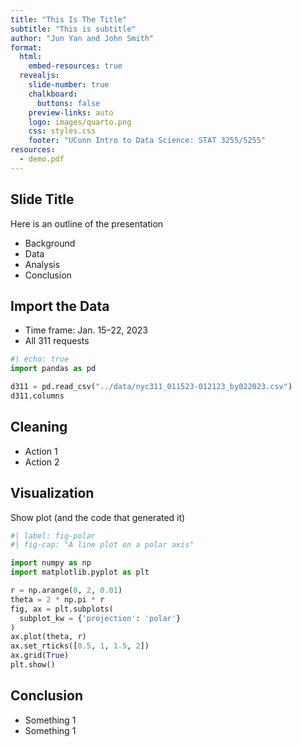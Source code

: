 ```yaml
---
title: "This Is The Title"
subtitle: "This is subtitle"
author: "Jun Yan and John Smith"
format:
  html:
    embed-resources: true
  revealjs: 
    slide-number: true
    chalkboard: 
      buttons: false
    preview-links: auto
    logo: images/quarto.png
    css: styles.css
    footer: "UConn Intro to Data Science: STAT 3255/5255"
resources:
  - demo.pdf
---
```



## Slide Title

Here is an outline of the presentation

+ Background
+ Data
+ Analysis
+ Conclusion

## Import the Data

- Time frame: Jan. 15--22, 2023
- All 311 requests

```python
#| echo: true
import pandas as pd

d311 = pd.read_csv("../data/nyc311_011523-012123_by022023.csv")
d311.columns
```


## Cleaning

+ Action 1
+ Action 2


## Visualization

Show plot (and the code that generated it)

```python
#| label: fig-polar
#| fig-cap: "A line plot on a polar axis"

import numpy as np
import matplotlib.pyplot as plt

r = np.arange(0, 2, 0.01)
theta = 2 * np.pi * r
fig, ax = plt.subplots(
  subplot_kw = {'projection': 'polar'} 
)
ax.plot(theta, r)
ax.set_rticks([0.5, 1, 1.5, 2])
ax.grid(True)
plt.show()
```



## Conclusion

+ Something 1
+ Something 1
